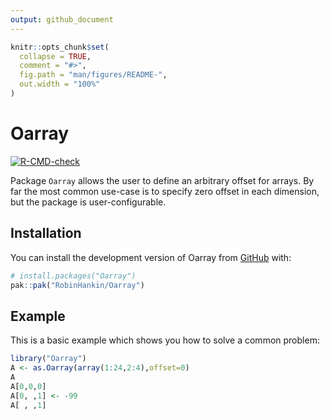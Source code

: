 ```yaml
---
output: github_document
---
```


<!-- README.md is generated from README.Rmd. Please edit that file -->

```r
knitr::opts_chunk$set(
  collapse = TRUE,
  comment = "#>",
  fig.path = "man/figures/README-",
  out.width = "100%"
)
```

# Oarray

<!-- badges: start -->
[![R-CMD-check](https://github.com/RobinHankin/Oarray/actions/workflows/R-CMD-check.yaml/badge.svg)](https://github.com/RobinHankin/Oarray/actions/workflows/R-CMD-check.yaml)
<!-- badges: end -->


Package `Oarray` allows the user to define an arbitrary offset for
arrays.  By far the most common use-case is to specify zero offset in
each dimension, but the package is user-configurable.


## Installation

You can install the development version of Oarray from [GitHub](https://github.com/) with:

``` r
# install.packages("Oarray")
pak::pak("RobinHankin/Oarray")
```

## Example

This is a basic example which shows you how to solve a common problem:

```r
library("Oarray")
A <- as.Oarray(array(1:24,2:4),offset=0)
A
A[0,0,0]
A[0, ,1] <- -99
A[ , ,1]
```
